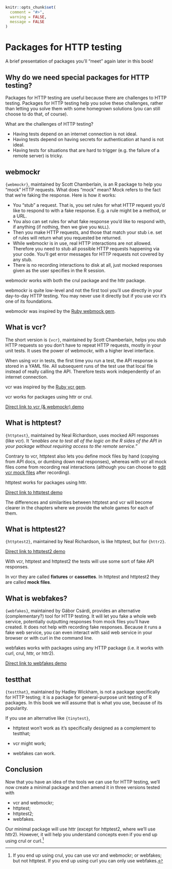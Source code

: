 ```r
knitr::opts_chunk$set(
  comment = "#>",
  warning = FALSE,
  message = FALSE
)
```

# Packages for HTTP testing {#pkgs-testing-chapter}

A brief presentation of packages you'll "meet" again later in this book!

## Why do we need special packages for HTTP testing?

Packages for HTTP testing are useful because there are challenges to HTTP testing.
Packages for HTTP testing help you solve these challenges, rather than letting you solve them with some homegrown solutions (you can still choose to do that, of course).

What are the challenges of HTTP testing?

* Having tests depend on an internet connection is not ideal.
* Having tests depend on having secrets for authentication at hand is not ideal.
* Having tests for situations that are hard to trigger (e.g. the failure of a remote server) is tricky.

## webmockr

`{webmockr}`, maintained by Scott Chamberlain, is an R package to help you "mock" HTTP requests. What does "mock" mean? Mock refers to the fact that we're faking the response. Here is how it works:

* You "stub" a request. That is, you set rules for what HTTP request you'd like to respond to with a fake response. E.g. a rule might be a method, or a URL.
* You also can set rules for what fake response you'd like to respond with, if anything (if nothing, then we give you `NULL`).
* Then you make HTTP requests, and those that match your stub i.e. set of rules will return what you requested be returned.
* While webmockr is in use, real HTTP interactions are not allowed. Therefore you need to stub all possible HTTP requests happening via your code. You'll get error messages for HTTP requests not covered by any stub.
* There is no recording interactions to disk at all, just mocked responses given as the user specifies in the R session.

webmockr works with both the crul package and the httr package.

webmockr is quite low-level and not the first tool you'll use directly in your day-to-day HTTP testing.
You may never use it directly but if you use vcr it's one of its foundations.

webmockr was inspired by the [Ruby webmock gem](https://github.com/bblimke/webmock).

## What is vcr? {#what-vcr}

The short version is `{vcr}`, maintained by Scott Chamberlain, helps you stub HTTP requests so you don't have to repeat HTTP requests, mostly in your unit tests.
It uses the power of webmockr, with a higher level interface.

When using vcr in tests, the first time you run a test, the API response is stored in a YAML file.
All subsequent runs of the test use that local file instead of really calling the API.
Therefore tests work independently of an internet connection.

vcr was inspired by the [Ruby vcr gem](https://relishapp.com/vcr/vcr/docs).

vcr works for packages using httr or crul.

::: {.alert .alert-dismissible .alert-info} 
[Direct link to vcr (& webmockr) demo](#vcr)
:::

## What is httptest?

`{httptest}`, maintained by Neal Richardson, uses mocked API responses (like vcr).
It _"enables one to test all of the logic on the R sides of the API in your package without requiring access to the remote service."_

Contrary to vcr, httptest also lets you define mock files by hand (copying from API docs, or dumbing down real responses), whereas with vcr all mock files come from recording real interactions (although you can choose to [edit vcr mock files](https://docs.ropensci.org/vcr/articles/cassette-manual-editing.html) after recording).

httptest works for packages using httr.

::: {.alert .alert-dismissible .alert-info} 
[Direct link to httptest demo](#httptest)
:::

The differences and similarities between httptest and vcr will become clearer in the chapters where we provide the whole games for each of them.

## What is httptest2?

`{httptest2}`, maintained by Neal Richardson, is like httptest, but for `{httr2}`.


::: {.alert .alert-dismissible .alert-info} 
[Direct link to httptest2 demo](#httptest2)
:::

::: {.alert .alert-dismissible .alert-primary} 
With vcr, httptest and httptest2 the tests will use some sort of fake API responses.

In vcr they are called **fixtures** or **cassettes**.
In httptest and httptest2 they are called **mock files**.
:::

## What is webfakes?

`{webfakes}`, maintained by Gábor Csárdi, provides an alternative (complementary?) tool for HTTP testing.
It will let you fake a whole web service, potentially outputting responses from mock files you'll have created.
It does not help with recording fake responses.
Because it runs a fake web service, you can even interact with said web service in your browser or with curl in the command line.

webfakes works with packages using any HTTP package (i.e. it works with curl, crul, httr, or httr2).

::: {.alert .alert-dismissible .alert-info} 
[Direct link to webfakes demo](#webfakes)
:::

## testthat 

`{testthat}`, maintained by Hadley Wickham, is not a package specifically for HTTP testing; it is a package for general-purpose unit testing of R packages.
In this book we will assume that is what you use, because of its popularity.

If you use an alternative like `{tinytest}`, 

* httptest won't work as it's specifically designed as a complement to testthat;

* vcr might work;

* webfakes can work.

## Conclusion

Now that you have an idea of the tools we can use for HTTP testing, we'll now create a minimal package and then amend it in three versions tested with

* vcr and webmockr;
* httptest;
* httptest2;
* webfakes.

Our minimal package will use httr (except for httptest2, where we'll use httr2). However, it will help you understand concepts even if you end up using crul or curl.[^limits]


[^limits]:  If you end up using crul, you can use vcr and webmockr; or webfakes; but not httptest. If you end up using curl you can only use webfakes.
